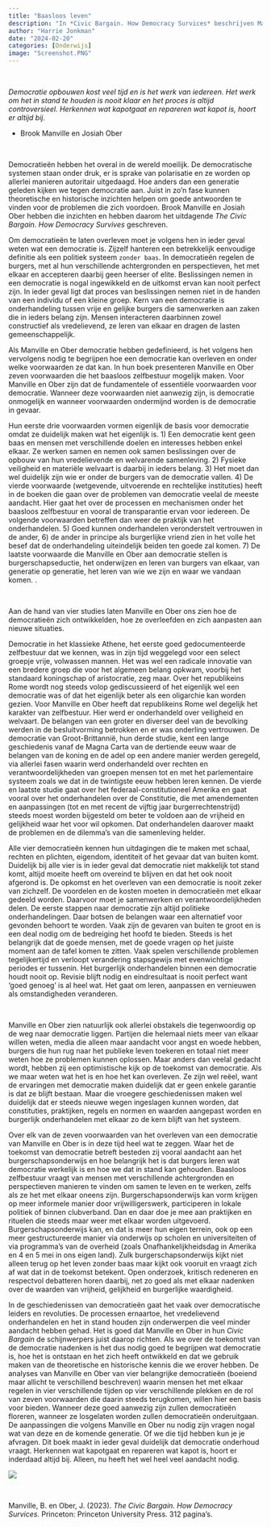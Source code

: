 ```yaml
---
title: "Baasloos leven"
description: "In *Civic Bargain. How Democracy Survices* beschrijven Manville en Ober democratie als een systeem zonder baas en waarbij we het met elkaar regelen. Om te overleven zijn enkele voorwaarden noodzakelijk. Aan de hand van vier studies (Athene, Rome, Groot-Brittannië en Amerika) laten ze dat zien. Wanneer deze voorwaarden goed aanwezig zijn, zullen democratieën floreren. Wanneer ze losgelaten worden zullen democratieën onderuitgaan. In onze tijd moeten we deze lessen serieus nemen."
author: "Harrie Jonkman"
date: "2024-02-20"
categories: [Onderwijs]
image: "Screenshot.PNG"
---
```


<br>

*Democratie opbouwen kost veel tijd en is het werk van iedereen. Het werk om het in stand te houden is nooit klaar en het proces is altijd controversieel. Herkennen wat kapotgaat en repareren wat kapot is, hoort er altijd bij.*    

- Brook Manville en Josiah Ober

<br>

Democratieën hebben het overal in de wereld moeilijk. De democratische systemen staan onder druk, er is sprake van polarisatie en ze worden op allerlei manieren autoritair uitgedaagd. Hoe anders dan een generatie geleden kijken we tegen democratie aan. Juist in zo’n fase kunnen theoretische en historische inzichten helpen om goede antwoorden te vinden voor de problemen die zich voordoen. Brook Manville en Josiah Ober hebben die inzichten en hebben daarom het uitdagende *The Civic Bargain. How Democracy Survives* geschreven.

Om democratieën te laten overleven moet je volgens hen in ieder geval weten wat een democratie is. Zijzelf hanteren een betrekkelijk eenvoudige definitie als een politiek systeem `zonder baas`. In democratieën regelen de burgers, met al hun verschillende achtergronden en perspectieven, het met elkaar en accepteren daarbij geen heerser of elite. Beslissingen nemen in een democratie is nogal ingewikkeld en de uitkomst ervan kan nooit perfect zijn. In ieder geval ligt dat proces van beslissingen nemen niet in de handen van een individu of een kleine groep. Kern van een democratie is onderhandeling tussen vrije en gelijke burgers die samenwerken aan zaken die in ieders belang zijn. Mensen interacteren daarbinnen zowel constructief als vredelievend, ze leren van elkaar en dragen de lasten gemeenschappelijk.

Als Manville en Ober democratie hebben gedefinieerd, is het volgens hen vervolgens nodig te begrijpen hoe een democratie kan overleven en onder welke voorwaarden ze dat kan. In hun boek presenteren Manville en Ober zeven voorwaarden die het baasloos zelfbestuur mogelijk maken. Voor Manville en Ober zijn dat de fundamentele of essentiële voorwaarden voor democratie. Wanneer deze voorwaarden niet aanwezig zijn, is democratie onmogelijk en wanneer voorwaarden ondermijnd worden is de democratie in gevaar.

Hun eerste drie voorwaarden vormen eigenlijk de basis voor democratie omdat ze duidelijk maken wat het eigenlijk is. 1) Een democratie kent geen baas en mensen met verschillende doelen en interesses hebben enkel elkaar. Ze werken samen en nemen ook samen beslissingen over de opbouw van hun vredelievende en welvarende samenleving. 2) Fysieke veiligheid en materiële welvaart is daarbij in ieders belang. 3) Het moet dan wel duidelijk zijn wie er onder de burgers van de democratie vallen. 4) De vierde voorwaarde (wetgevende, uitvoerende en rechtelijke instituties) heeft in de boeken die gaan over de problemen van democratie veelal de meeste aandacht. Hier gaat het over de processen en mechanismen onder het baasloos zelfbestuur en vooral de transparantie ervan voor iedereen. De volgende voorwaarden betreffen dan weer de praktijk van het onderhandelen. 5) Goed kunnen onderhandelen veronderstelt vertrouwen in de ander, 6) de ander in principe als burgerlijke vriend zien in het volle het besef dat de onderhandeling uiteindelijk beiden ten goede zal komen. 7) De laatste voorwaarde die Manville en Ober aan democratie stellen is burgerschapseductie, het onderwijzen en leren van burgers van elkaar, van generatie op generatie, het leren van wie we zijn en waar we vandaan komen. .

<br>

Aan de hand van vier studies laten Manville en Ober ons zien hoe de democratieën zich ontwikkelden, hoe ze overleefden en zich aanpasten aan nieuwe situaties. 

Democratie in het klassieke Athene, het eerste goed gedocumenteerde zelfbestuur dat we kennen, was in zijn tijd weggelegd voor een select groepje vrije, volwassen mannen. Het was wel een radicale innovatie van een bredere groep die voor het algemeen belang opkwam, voorbij het standaard koningschap of aristocratie, zeg maar. Over het republikeins Rome wordt nog steeds volop gediscussieerd of het eigenlijk wel een democratie was of dat het eigenlijk beter als een oligarchie kan worden gezien. Voor Manville en Ober heeft dat republikeins Rome wel degelijk het karakter van zelfbestuur. Hier werd er onderhandeld over veiligheid en welvaart. De belangen van een groter en diverser deel van de bevolking werden in de besluitvorming betrokken en er was onderling vertrouwen. De democratie van Groot-Brittannië, hun derde studie, kent een lange geschiedenis vanaf de Magna Carta van de dertiende eeuw waar de belangen van de koning en de adel op een andere manier werden geregeld, via allerlei fasen waarin werd onderhandeld over rechten en verantwoordelijkheden van groepen mensen tot en met het parlementaire systeem zoals we dat in de twintigste eeuw hebben leren kennen. De vierde en laatste studie gaat over het federaal-constitutioneel Amerika en gaat vooral over het onderhandelen over de Constitutie, die met amendementen en aanpassingen (tot en met recent de vijftig jaar burgerrechtenstrijd) steeds moest worden bijgesteld om beter te voldoen aan de vrijheid en gelijkheid waar het voor wil opkomen. Dat onderhandelen daarover maakt de problemen en de dilemma’s van die samenleving helder.

Alle vier democratieën kennen hun uitdagingen die te maken met schaal, rechten en plichten, eigendom, identiteit of het gevaar dat van buiten komt. Duidelijk bij alle vier is in ieder geval dat democratie niet makkelijk tot stand komt, altijd moeite heeft om overeind te blijven en dat het ook nooit afgerond is. De opkomst en het overleven van een democratie is nooit zeker van zichzelf. De voordelen en de kosten moeten in democratieën met elkaar gedeeld worden. Daarvoor moet je samenwerken en verantwoordelijkheden delen. De eerste stappen naar democratie zijn altijd politieke onderhandelingen. Daar botsen de belangen waar een alternatief voor gevonden behoort te worden. Vaak zijn de gevaren van buiten te groot en is een deal nodig om de bedreiging het hoofd te bieden. Steeds is het belangrijk dat de goede mensen, met de goede vragen op het juiste moment aan de tafel komen te zitten. Vaak spelen verschillende problemen tegelijkertijd en verloopt verandering stapsgewijs met evenwichtige periodes er tussenin. Het burgerlijk onderhandelen binnen een democratie houdt nooit op. Revisie blijft nodig en eindresultaat is nooit perfect want ‘goed genoeg’ is al heel wat. Het gaat om leren, aanpassen en vernieuwen als omstandigheden veranderen.

<br>

Manville en Ober zien natuurlijk ook allerlei obstakels die tegenwoordig op de weg naar democratie liggen. Partijen die helemaal niets meer van elkaar willen weten, media die alleen maar aandacht voor angst en woede hebben, burgers die hun rug naar het publieke leven toekeren en totaal niet meer weten hoe ze problemen kunnen oplossen. Maar anders dan veelal gedacht wordt, hebben zij een optimistische kijk op de toekomst van democratie. Als we maar weten wat het is en hoe het kan overleven. Ze zijn wel reëel, want de ervaringen met democratie maken duidelijk dat er geen enkele garantie is dat ze blijft bestaan. Maar die vroegere geschiedenissen maken wel duidelijk dat er steeds nieuwe wegen ingeslagen kunnen worden, dat constituties, praktijken, regels en normen en waarden aangepast worden en burgerlijk onderhandelen met elkaar zo de kern blijft van het systeem.

Over elk van de zeven voorwaarden van het overleven van een democratie van Manville en Ober is in deze tijd heel wat te zeggen. Waar het de toekomst van democratie betreft besteden zij vooral aandacht aan het burgerschapsonderwijs en hoe belangrijk het is dat burgers leren wat democratie werkelijk is en hoe we dat in stand kan gehouden. Baasloos zelfbestuur vraagt van mensen met verschillende achtergronden en perspectieven manieren te vinden om samen te leven en te werken, zelfs als ze het met elkaar oneens zijn. Burgerschapsonderwijs kan vorm krijgen op meer informele manier door vrijwilligerswerk, participeren in lokale politiek of binnen clubverband. Dan en daar doe je mee aan praktijken en rituelen die steeds maar weer met elkaar worden uitgevoerd. Burgerschapsonderwijs kan, en dat is meer hun eigen terrein, ook op een meer gestructureerde manier via onderwijs op scholen en universiteiten of via programma’s van de overheid (zoals Onafhankelijkheidsdag in Amerika en 4 en 5 mei in ons eigen land). Zulk burgerschapsonderwijs kijkt niet alleen terug op het leven zonder baas maar kijkt ook vooruit en vraagt zich af wat dat in de toekomst betekent. Open onderzoek, kritisch redeneren en respectvol debatteren horen daarbij, net zo goed als met elkaar nadenken over de waarden van vrijheid, gelijkheid en burgerlijke waardigheid. 

In de geschiedenissen van democratieën gaat het vaak over democratische leiders en revoluties. De processen ernaartoe, het vredelievend onderhandelen en het in stand houden zijn onderwerpen die veel minder aandacht hebben gehad. Het is goed dat Manville en Ober in hun *Civic Bargain* de schijnwerpers juist daarop richten. Als we over de toekomst van de democratie nadenken is het dus nodig goed te begrijpen wat democratie is, hoe het is ontstaan en het zich heeft ontwikkeld en dat we gebruik maken van de theoretische en historische kennis die we erover hebben. De analyses van Manville en Ober van vier belangrijke democratieën (boeiend maar allicht te verschillend beschreven) waarin mensen het met elkaar regelen in vier verschillende tijden op vier verschillende plekken en de rol van zeven voorwaarden die daarin steeds terugkomen, willen hier een basis voor bieden. Wanneer deze goed aanwezig zijn zullen democratieën floreren, wanneer ze losgelaten worden zullen democratieën onderuitgaan. De aanpassingen die volgens Manville en Ober nu nodig zijn vragen nogal wat van deze en de komende generatie. Of we die tijd hebben kun je je afvragen. Dit boek maakt in ieder geval duidelijk dat democratie onderhoud vraagt. Herkennen wat kapotgaat en repareren wat kapot is, hoort er inderdaad altijd bij. Alleen, nu heeft het wel heel veel aandacht nodig.<br>

![](Screenshot.png)

<br>

Manville, B. en Ober, J. (2023). *The Civic Bargain. How Democracy Survices.* Princeton: Princeton University Press. 312 pagina’s.
